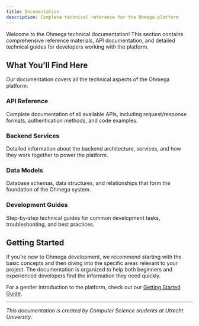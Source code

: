 ```yaml
---
title: Documentation
description: Complete technical reference for the Ohmega platform
---
```

Welcome to the Ohmega technical documentation! This section contains comprehensive reference materials, API documentation, and detailed technical guides for developers working with the platform.

## What You'll Find Here

Our documentation covers all the technical aspects of the Ohmega platform:

### API Reference
Complete documentation of all available APIs, including request/response formats, authentication methods, and code examples.

### Backend Services
Detailed information about the backend architecture, services, and how they work together to power the platform.

### Data Models
Database schemas, data structures, and relationships that form the foundation of the Ohmega system.

### Development Guides
Step-by-step technical guides for common development tasks, troubleshooting, and best practices.

## Getting Started

If you're new to Ohmega development, we recommend starting with the basic concepts and then diving into the specific areas relevant to your project. The documentation is organized to help both beginners and experienced developers find the information they need quickly.

For a gentler introduction to the platform, check out our [Getting Started Guide](/guide).

---

*This documentation is created by Computer Science students at Utrecht University.*
